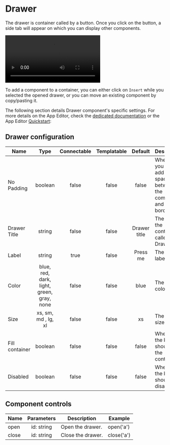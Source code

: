 
# Drawer

The drawer is container called by a button. Once you click on the button, a side tab will appear on which you can display other components.

<video
	className="border-2 rounded-xl object-cover w-full h-full dark:border-gray-800"
	autoPlay
	controls
	src="/videos/drawer.mp4"
	alt="drawer component"
/>
<br />

To add a component to a container, you can either click on `Insert` while you selected the opened drawer, or you can move an existing component by copy/pasting it.

The following section details Drawer component's specific settings. For more details on the App Editor, check the [dedicated documentation](../0_app_editor/index.mdx) or the App Editor [Quickstart](../../getting_started/7_apps_quickstart/index.mdx):

<div class="grid grid-cols-2 gap-6 mb-4">
	<DocCard
		color="orange"
		title="App Editor Documentation"
		description="The app editor is a low-code builder to create custom User Interfaces with a mix of drag-and-drop and code."
		href="/docs/apps/app_editor"
	/>
	<DocCard
		color="orange"
		title="Apps Quickstart"
		description="Learn how to build your first app in a matter of minutes."
		href="/docs/getting_started/apps_quickstart"
	/>
</div>

## Drawer configuration

| Name           |                   Type                    | Connectable | Templatable |   Default    | Description                                                               |
| -------------- | :---------------------------------------: | :---------: | :---------: | :----------: | ------------------------------------------------------------------------- |
| No Padding     |                  boolean                  |    false    |    false    |    false     | Whether you want to add extra space between the component and the border. |
| Drawer Title   |                  string                   |    false    |    false    | Drawer title | The title of the container called by Drawer.                              |
| Label          |                  string                   |    true     |    false    |   Press me   | The button label.                                                         |
| Color          | blue, red, dark, light, green, gray, none |    false    |    false    |     blue     | The button color.                                                         |
| Size           |            xs, sm, md , lg, xl            |    false    |    false    |      xs      | The button size.                                                          |
| Fill container |                  boolean                  |    false    |    false    |    false     | Whether the button should fill the container.                             |
| Disabled       |                  boolean                  |    false    |    false    |    false     | Whether the button should be disabled.                                    |

## Component controls

| Name  | Parameters | Description       | Example    |
| ----- | :--------: | ----------------- | ---------- |
| open  | id: string | Open the drawer.  | open('a')  |
| close | id: string | Close the drawer. | close('a') |
